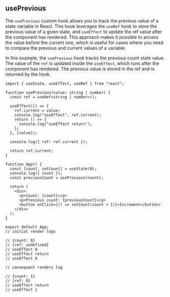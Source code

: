
## usePrevious

The `usePrevious` custom hook allows you to track the previous value of a state variable in React.
This hook leverages the `useRef` hook to store the previous value of a given state, and `useEffect`
to update the ref value after the component has rendered. This approach makes it possible to access the
value before the current one, which is useful for cases where you need to compare the previous and current values of a variable.

In this example, the `usePrevious` hook tracks the previous count state value. The value of the `ref` is
updated inside the `useEffect`, which runs after the component has rendered. The previous value is stored in the ref and is returned by the hook.

```tsx
import { useState, useEffect, useRef } from "react";

function usePrevious(value: string | number) {
  const ref = useRef<string | number>();

  useEffect(() => {
    ref.current = value;
    console.log("useEffect", ref.current);
    return () => {
      console.log("useEffect return");
    };
  }, [value]);

  console.log({ ref: ref.current });

  return ref.current;
}

function App() {
  const [count, setCount] = useState(0);
  console.log({ count });
  const previousCount = usePrevious(count);

  return (
    <div>
      <p>Count: {count}</p>
      <p>Previous count: {previousCount}</p>
      <button onClick={() => setCount(count + 1)}>Increment</button>
    </div>
  );
}

export default App;
// initial render logs

// {count: 0}
// {ref: undefined}
// useEffect 0
// useEffect return
// useEffect 0

// consequent renders log

// {count: 1}
// {ref: 0}
// useEffect return
// useEffect 1
```
